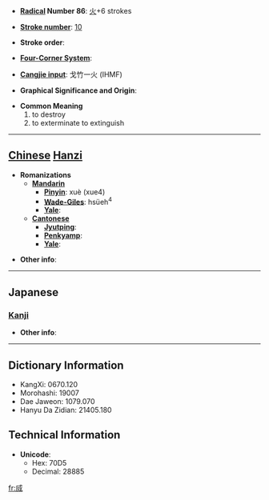 * '''[[Wiktionary:Chinese radical index| Radical]] Number 86''': [[Wiktionary:Chinese radical index 火|火]]+6 strokes

* '''[[Wiktionary:Chinese total strokes index|Stroke number]]''': [[Wiktionary:Chinese total strokes index 10|10]]

* '''Stroke order''': 

* '''[[Wiktionary:Chinese four corner index|Four-Corner System]]''': 

* '''[[Wiktionary:Chinese Cangjie index|Cangjie input]]''': 戈竹一火 (IHMF)

* '''Graphical Significance and Origin''': 

* '''Common Meaning'''
*#to destroy
*# to exterminate to extinguish


----

== [[Chinese]] [[Hanzi]] ==

* '''Romanizations'''
** '''[[Mandarin]]'''
*** '''[[Pinyin]]''': xuè (xue4)
*** '''[[Wade-Giles]]''': hsüeh<sup>4</sup>
*** '''[[Yale]]''': 
** '''[[Cantonese]]'''
*** '''[[Jyutping]]''':
*** '''[[Penkyamp]]''': 
*** '''[[Yale]]''': 

* '''Other info''': 

----

==Japanese==
===[[Kanji]]===
{{kanji|on readings=[[けつ]] (ketsu), [[けち]] (kechi), [[べつ]] (betsu)
|kun readings=[[ほろびる]] (horobiru), [[ほろぼす]] (horobosu)
}}

* '''Other info''':  

----

== Dictionary Information ==

* KangXi: 0670.120
* Morohashi: 19007
* Dae Jaweon: 1079.070
* Hanyu Da Zidian: 21405.180

== Technical Information ==

* '''Unicode''':
** Hex: 70D5
** Decimal: 28885

[[fr:烕]]